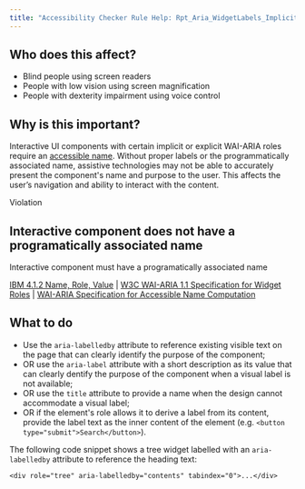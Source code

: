 ```yaml
---
title: "Accessibility Checker Rule Help: Rpt_Aria_WidgetLabels_Implicit"
---
```


<div className="toolHelp">
<Row>
<Column colLg={5} colMd={3} colSm={4} className="toolLeft">

## Who does this affect?

* Blind people using screen readers
* People with low vision using screen magnification
* People with dexterity impairment using voice control

## Why is this important?
Interactive UI components with certain implicit or explicit WAI-ARIA roles require an [accessible name](https://www.w3.org/TR/accname-1.1/#dfn-accessible-name). Without proper labels or the programmatically associated name, assistive technologies may not be able to accurately present the component's name and purpose to the user. This affects the user’s navigation and ability to interact with the content.

</Column>
<Column colLg={11} colMd={5} colSm={4} className="toolMain">

<div className="level-violation">
Violation
</div>

## Interactive component does not have a programatically associated name
Interactive component must have a programatically associated name

[IBM 4.1.2 Name, Role, Value](http://www.ibm.com/able/guidelines/ci162/name_role_value.html) | [W3C WAI-ARIA 1.1 Specification for Widget Roles](https://www.w3.org/TR/wai-aria-1.1/#widget_roles) | [WAI-ARIA Specification for Accessible Name Computation](https://www.w3.org/TR/accname-1.1/#mapping_additional_nd_name)

<div id="elementLocation">
</div>

## What to do

* Use the `aria-labelledby` attribute to reference existing visible text on the page that can clearly identify the purpose of the component;
* OR use the `aria-label` attribute with a short description as its value that can clearly dentify the purpose of the component when a visual label is not available;
* OR use the `title` attribute to provide a name when the design cannot accommodate a visual label;
* OR if the element's role allows it to derive a label from its content, provide the label text as the inner content of the element (e.g. `<button type="submit">Search</button>`).

The following code snippet shows a tree widget labelled with an `aria-labelledby` attribute to reference the heading text:

   ```<h1 id="contents">Table of contents</h1>
   <div role="tree" aria-labelledby="contents" tabindex="0">...</div>
   ```


</Column>
</Row>
</div>

